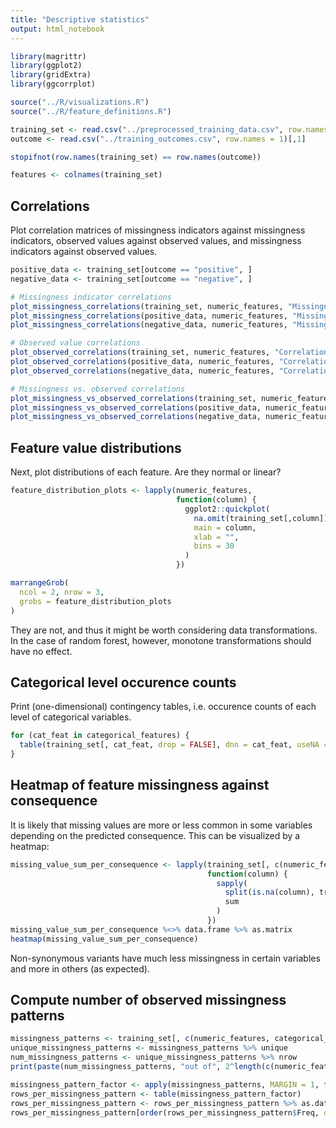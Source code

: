```yaml
---
title: "Descriptive statistics"
output: html_notebook
---
```


```r
library(magrittr)
library(ggplot2)
library(gridExtra)
library(ggcorrplot)

source("../R/visualizations.R")
source("../R/feature_definitions.R")

training_set <- read.csv("../preprocessed_training_data.csv", row.names = 1, as.is = TRUE)
outcome <- read.csv("../training_outcomes.csv", row.names = 1)[,1]

stopifnot(row.names(training_set) == row.names(outcome))

features <- colnames(training_set)
```

## Correlations

Plot correlation matrices of missingness indicators against missingness indicators, observed values against observed values, and missingness indicators against observed values.
```r
positive_data <- training_set[outcome == "positive", ]
negative_data <- training_set[outcome == "negative", ]

# Missingness indicator correlations
plot_missingness_correlations(training_set, numeric_features, "Missingness indicator correlations")
plot_missingness_correlations(positive_data, numeric_features, "Missingness indicator correlations (positive-labeled)")
plot_missingness_correlations(negative_data, numeric_features, "Missingness indicator correlations (negative-labeled)")

# Observed value correlations
plot_observed_correlations(training_set, numeric_features, "Correlations of observed values")
plot_observed_correlations(positive_data, numeric_features, "Correlations of observed values (positive-labeled)")
plot_observed_correlations(negative_data, numeric_features, "Correlations of observed values (negative-labeled)")

# Missingness vs. observed correlations
plot_missingness_vs_observed_correlations(training_set, numeric_features, "Missingness correlations vs. observed values")
plot_missingness_vs_observed_correlations(positive_data, numeric_features, "Missingness correlations vs. observed values (positive-labeled)")
plot_missingness_vs_observed_correlations(negative_data, numeric_features, "Missingness correlations vs. observed values (negative-labeled)")
```

## Feature value distributions

Next, plot distributions of each feature. Are they normal or linear?
```r
feature_distribution_plots <- lapply(numeric_features,
                                     function(column) {
                                       ggplot2::quickplot(
                                         na.omit(training_set[,column]),
                                         main = column,
                                         xlab = "",
                                         bins = 30
                                       )
                                     })

marrangeGrob(
  ncol = 2, nrow = 3,
  grobs = feature_distribution_plots
)
```
They are not, and thus it might be worth considering data transformations. In the case of random forest, however, monotone transformations should have no effect.

## Categorical level occurence counts

Print (one-dimensional) contingency tables, i.e. occurence counts of each level of categorical variables.
```r
for (cat_feat in categorical_features) {
  table(training_set[, cat_feat, drop = FALSE], dnn = cat_feat, useNA = "always") %>% as.data.frame %>% print
}
```

## Heatmap of feature missingness against consequence

It is likely that missing values are more or less common in some variables depending on the predicted consequence. This can be visualized by a heatmap:
```r
missing_value_sum_per_consequence <- lapply(training_set[, c(numeric_features, categorical_features), drop = FALSE],
                                            function(column) {
                                              sapply(
                                                split(is.na(column), training_set$Consequence.x),
                                                sum
                                              )
                                            })
missing_value_sum_per_consequence %<>% data.frame %>% as.matrix
heatmap(missing_value_sum_per_consequence)
```
Non-synonymous variants have much less missingness in certain variables and more in others (as expected).

## Compute number of observed missingness patterns

```r
missingness_patterns <- training_set[, c(numeric_features, categorical_features)] %>% is.na
unique_missingness_patterns <- missingness_patterns %>% unique
num_missingness_patterns <- unique_missingness_patterns %>% nrow
print(paste(num_missingness_patterns, "out of", 2^length(c(numeric_features, categorical_features)), "possible missingness patterns."))
```

```r
missingness_pattern_factor <- apply(missingness_patterns, MARGIN = 1, function(x) paste0(as.integer(x), collapse = "")) %>% factor
rows_per_missingness_pattern <- table(missingness_pattern_factor)
rows_per_missingness_pattern <- rows_per_missingness_pattern %>% as.data.frame
rows_per_missingness_pattern[order(rows_per_missingness_pattern$Freq, decreasing = TRUE),]
```
